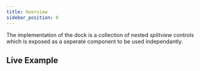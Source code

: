 ```yaml
---
title: Overview
sidebar_position: 0
---
```


The implementation of the dock is a collection of nested *splitview* controls
which is exposed as a seperate component to be used independantly.


<DocRef declaration="ISplitviewReactProps"/>

## Live Example

<LiveExample framework='react' id='splitview/simple' height={200} />
